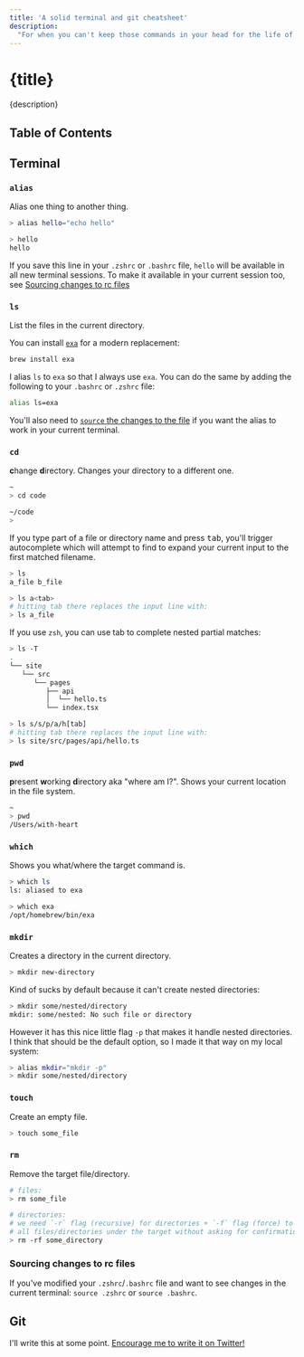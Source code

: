```yaml
---
title: 'A solid terminal and git cheatsheet'
description:
  "For when you can't keep those commands in your head for the life of you"
---
```


# {title}

<div className="subtitle">{description}</div>

## Table of Contents

## Terminal

### `alias`

Alias one thing to another thing.

```sh
> alias hello="echo hello"

> hello
hello
```

If you save this line in your `.zshrc` or `.bashrc` file, `hello` will be
available in all new terminal sessions. To make it available in your current
session too, see [Sourcing changes to rc files](#sourcing-changes)

### `ls`

List the files in the current directory.

You can install [`exa`](https://github.com/ogham/exa) for a modern replacement:

```sh
brew install exa
```

I alias `ls` to `exa` so that I always use `exa`. You can do the same by adding
the following to your `.bashrc` or `.zshrc` file:

```sh
alias ls=exa
```

You'll also need to
[`source` the changes to the file](#using-changes-in-zshrc-or-bashrc-in-the-current-terminal)
if you want the alias to work in your current terminal.

### `cd`

**c**hange **d**irectory. Changes your directory to a different one.

```sh
~
> cd code

~/code
>
```

If you type part of a file or directory name and press <kbd>tab</kbd>, you'll
trigger autocomplete which will attempt to find to expand your current input to
the first matched filename.

```sh
> ls
a_file b_file

> ls a<tab>
# hitting tab there replaces the input line with:
> ls a_file
```

If you use `zsh`, you can use tab to complete nested partial matches:

```sh
> ls -T
.
└── site
   └── src
      └── pages
         ├── api
         │  └── hello.ts
         └── index.tsx

> ls s/s/p/a/h[tab]
# hitting tab there replaces the input line with:
> ls site/src/pages/api/hello.ts
```

### `pwd`

**p**resent **w**orking **d**irectory aka "where am I?". Shows your current
location in the file system.

```sh
~
> pwd
/Users/with-heart
```

### `which`

Shows you what/where the target command is.

```sh
> which ls
ls: aliased to exa

> which exa
/opt/homebrew/bin/exa
```

### `mkdir`

Creates a directory in the current directory.

```sh
> mkdir new-directory
```

Kind of sucks by default because it can't create nested directories:

```sh
> mkdir some/nested/directory
mkdir: some/nested: No such file or directory
```

However it has this nice little flag `-p` that makes it handle nested
directories. I think that should be the default option, so I made it that way on
my local system:

```sh
> alias mkdir="mkdir -p"
> mkdir some/nested/directory
```

### `touch`

Create an empty file.

```sh
> touch some_file
```

### `rm`

Remove the target file/directory.

```zsh
# files:
> rm some_file

# directories:
# we need `-r` flag (recursive) for directories + `-f` flag (force) to delete
# all files/directories under the target without asking for confirmation
> rm -rf some_directory
```

### Sourcing changes to rc files

If you've modified your `.zshrc`/`.bashrc` file and want to see changes in the
current terminal: `source .zshrc` or `source .bashrc`.

## Git

I'll write this at some point.
[Encourage me to write it on Twitter!](https://twitter.com/grow_love)

[sourcing]: "#sourcing-changes-to-rc-files"
